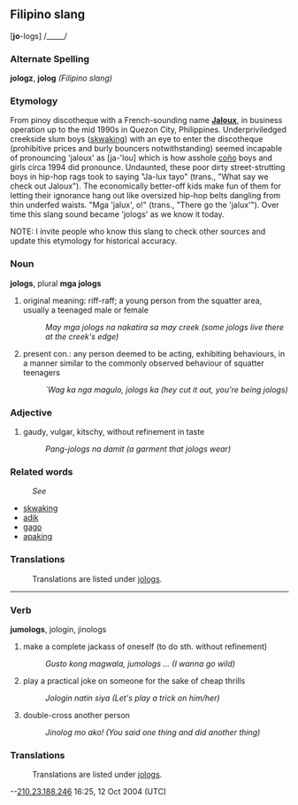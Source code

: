 ==Filipino slang==

['''jo'''-logs] /_____/


=== Alternate Spelling ===
'''jologz''', '''jolog'''  ''(Filipino slang)''

=== Etymology ===
From pinoy discotheque with a French-sounding name '''[[Jaloux]]''', in business operation up to the mid 1990s in Quezon City, Philippines. Underpriviledged creekside slum boys ([[skwaking]]) with an eye to enter the discotheque (prohibitive prices and burly bouncers notwithstanding) seemed incapable of pronouncing 'jaloux' as [ja-'lou] which is how asshole [[coño]] boys and girls circa 1994 did pronounce. Undaunted, these poor dirty street-strutting boys in hip-hop rags took to saying "Ja-lux tayo" (trans., "What say we check out Jaloux"). The economically better-off kids make fun of them for letting their ignorance hang out like oversized hip-hop belts dangling from thin underfed waists. "Mga 'jalux', o!" (trans., "There go the 'jalux'"). Over time this slang sound became 'jologs' as we know it today.

NOTE: I invite people who know this slang to check other sources and update this etymology for historical accuracy.

=== Noun ===
'''jologs''', plural '''mga jologs'''

# original meaning: riff-raff; a young person from the squatter area, usually a teenaged male or female 
#: ''May mga jologs na nakatira sa may creek  (some jologs live there at the creek's edge)''
# present con.: any person deemed to be acting, exhibiting behaviours, in a manner similar to the commonly observed behaviour of squatter teenagers 
#: ''`Wag ka nga magulo, jologs ka  (hey cut it out, you're being jologs)''

=== Adjective ===

# gaudy, vulgar, kitschy, without refinement in taste 
#: ''Pang-jologs na damit  (a garment that jologs wear)''

=== Related words ===
:''See'' 
* [[skwaking]]
* [[adik]]
* [[gago]]
* [[apaking]]

=== Translations ===
:Translations are listed under [[jologs]].

----

=== Verb ===
'''jumologs''', jologin, jinologs

# make a complete jackass of oneself (to do sth. without refinement)
#: ''Gusto kong magwala, jumologs ...  (I wanna go wild)''
# play a practical joke on someone for the sake of cheap thrills
#: ''Jologin natin siya  (Let's play a trick on him/her)''
# double-cross another person
#: ''Jinolog mo ako!  (You said one thing and did another thing)''

=== Translations ===
:Translations are listed under [[jologs]].


--[[User:210.23.188.246|210.23.188.246]] 16:25, 12 Oct 2004 (UTC)